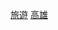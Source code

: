 {{Catnav|頁面分類|地理|...|亞洲地理|東亞地理|台灣地理|臺灣行政區劃|高雄市}}
{{Catnav|頁面分類|地理|...|直轄市|各國直轄市|中華民國直轄市|台灣直轄市|高雄市}}
{{Catnav|頁面分類|地理|...|城市|各國城市|中華民國城市|台灣城市|台灣直轄市|高雄市}}
{{Catnav|頁面分類|地理|...|各國地理|中華民國地理|中華民國行政區劃|中華民國各省行政區劃|臺灣行政區劃|高雄市}}
{{Catnav|頁面分類|社會|...|依大洲劃分的產業|各大洲旅遊|亞洲旅遊|台灣旅遊|台灣各地旅遊}}

[[Category:高雄市|旅遊]]
[[Category:臺灣各城市旅遊|高雄]]